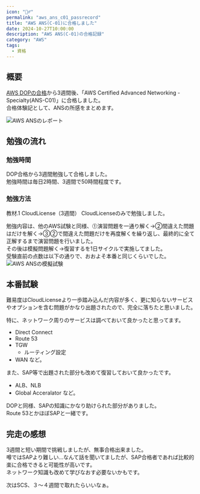 ```yaml
---
icon: "🤷‍♂️"
permalink: "aws_ans_c01_passrecord"
title: "AWS ANS(C-01)に合格しました"
date: 2024-10-27T10:00:00
description: "AWS ANS(C-01)の合格記録"
category: "AWS"
tags:
  - 資格
---
```

## 概要
[AWS DOPの合格](https://sori883.dev/posts/aws_dop_c02_passrecord/)から3週間後、「AWS Certified Advanced Networking - Specialty(ANS-C01)」に合格しました。  
合格体験記として、ANSの所感をまとめます。  

![AWS ANSのレポート](./aws_ans_report.webp)

## 勉強の流れ
### 勉強時間
DOP合格から3週間勉強して合格しました。  
勉強時間は毎日2時間、3週間で50時間程度です。  

### 勉強方法
教材.1 CloudLicense（3週間）
CloudLicenseのみで勉強しました。  
<ExLinkCard url="https://cloud-license.com/" />

勉強内容は、他のAWS試験と同様、⓵演習問題を一通り解く→②間違えた問題はだけを解く→③②で間違えた問題だけを再度解くを繰り返し、最終的に全て正解するまで演習問題を行いました。    
その後は模擬問題解く→復習するを1日サイクルで実施してました。  
受験直前の点数は以下の通りで、おおよそ本番と同じくらいでした。  
![AWS ANSの模擬試験](./aws_ans_cl.webp)

## 本番試験
難易度はCloudLicenseより一歩踏み込んだ内容が多く、更に知らないサービスやオプションを含む問題がかなり出題されたので、完全に落ちたと思いました。    

特に、ネットワーク周りのサービスは調べておいて良かったと思ってます。    
- Direct Connect
- Route 53
- TGW
  - ルーティング設定
- WAN
など。  

また、SAP等で出題された部分も改めて復習しておいて良かったです。    
- ALB、NLB
- Global Acceralator
など。  

DOPと同様、SAPの知識にかなり助けられた部分がありました。  
Route 53とかほぼSAPと一緒です。  

## 完走の感想
3週間と短い期間で挑戦しましたが、無事合格出来ました。  
噂ではSAPより難しい...なんて話を聞いてましたが、SAP合格者であれば比較的楽に合格できると可能性が高いです。    
ネットワーク知識も改めて学びなおす必要ないかもです。  

次はSCS、３～４週間で取れたらいいなぁ。  